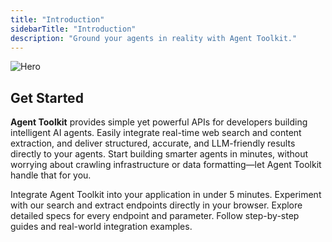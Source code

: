 ```yaml
---
title: "Introduction"
sidebarTitle: "Introduction"
description: "Ground your agents in reality with Agent Toolkit."
---
```


<img
  className="block"
  src="/images/hero.png"
  alt="Hero"
/>
## Get Started

**Agent Toolkit** provides simple yet powerful APIs for developers building intelligent AI agents. Easily integrate real-time web search and content extraction, and deliver structured, accurate, and LLM-friendly results directly to your agents. Start building smarter agents in minutes, without worrying about crawling infrastructure or data formatting—let Agent Toolkit handle that for you.

<CardGroup cols="2">
  <Card title="Quickstart" icon="rocket" href="/getting-started" cta="Start now">
    Integrate Agent Toolkit into your application in under 5 minutes.
  </Card>
  <Card title="Playground" icon="play" href="/playground" cta="Try it">
    Experiment with our search and extract endpoints directly in your browser.
  </Card>
  <Card title="API Reference" icon="code" href="/api-reference" cta="View docs">
    Explore detailed specs for every endpoint and parameter.
  </Card>
  <Card title="Tutorials" icon="wrench" href="/tutorials" cta="Learn more">
    Follow step-by-step guides and real-world integration examples.
  </Card>
</CardGroup>